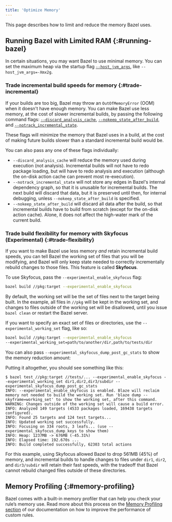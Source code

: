 ```yaml
---
title: 'Optimize Memory'
---
```


This page describes how to limit and reduce the memory Bazel uses.

## Running Bazel with Limited RAM {:#running-bazel}

In certain situations, you may want Bazel to use minimal memory. You can set the
maximum heap via the startup flag
[`--host_jvm_args`](/versions/8.4.0/docs/user-manual#host-jvm-args),
like `--host_jvm_args=-Xmx2g`.

### Trade incremental build speeds for memory {:#trade-incremental}

If your builds are too big, Bazel may throw an `OutOfMemoryError` (OOM) when
it doesn't have enough memory. You can make Bazel use less memory, at the cost
of slower incremental builds, by passing the following command flags:
[`--discard_analysis_cache`](/versions/8.4.0/docs/user-manual#discard-analysis-cache),
[`--nokeep_state_after_build`](/versions/8.4.0/reference/command-line-reference#flag--keep_state_after_build),
and
[`--notrack_incremental_state`](/versions/8.4.0/reference/command-line-reference#flag--track_incremental_state).

These flags will minimize the memory that Bazel uses in a build, at the cost of
making future builds slower than a standard incremental build would be.

You can also pass any one of these flags individually:

 * `--discard_analysis_cache` will reduce the memory used during execution (not
analysis). Incremental builds will not have to redo package loading, but will
have to redo analysis and execution (although the on-disk action cache can
prevent most re-execution).
 * `--notrack_incremental_state` will not store any edges in Bazel's internal
 dependency graph, so that it is unusable for incremental builds. The next build
 will discard that data, but it is preserved until then, for internal debugging,
 unless `--nokeep_state_after_build` is specified.
 * `--nokeep_state_after_build` will discard all data after the build, so that
 incremental builds have to build from scratch (except for the on-disk action
 cache). Alone, it does not affect the high-water mark of the current build.

### Trade build flexibility for memory with Skyfocus (Experimental) {:#trade-flexibility}

If you want to make Bazel use less memory *and* retain incremental build speeds,
you can tell Bazel the working set of files that you will be modifying, and
Bazel will only keep state needed to correctly incrementally rebuild changes to
those files. This feature is called **Skyfocus**.

To use Skyfocus, pass the `--experimental_enable_skyfocus` flag:

```sh
bazel build //pkg:target --experimental_enable_skyfocus
```

By default, the working set will be the set of files next to the target being
built. In the example, all files in `//pkg` will be kept in the working set, and
changes to files outside of the working set will be disallowed, until you issue
`bazel clean` or restart the Bazel server.

If you want to specify an exact set of files or directories, use the
`--experimental_working_set` flag, like so:

```sh
bazel build //pkg:target --experimental_enable_skyfocus
--experimental_working_set=path/to/another/dir,path/to/tests/dir
```

You can also pass `--experimental_skyfocus_dump_post_gc_stats` to show the
memory reduction amount:

Putting it altogether, you should see something like this:

```none
$ bazel test //pkg:target //tests/... --experimental_enable_skyfocus --experimental_working_set dir1,dir2,dir3/subdir --experimental_skyfocus_dump_post_gc_stats
INFO: --experimental_enable_skyfocus is enabled. Blaze will reclaim memory not needed to build the working set. Run 'blaze dump --skyframe=working_set' to show the working set, after this command.
WARNING: Changes outside of the working set will cause a build error.
INFO: Analyzed 149 targets (4533 packages loaded, 169438 targets configured).
INFO: Found 25 targets and 124 test targets...
INFO: Updated working set successfully.
INFO: Focusing on 334 roots, 3 leafs... (use --experimental_skyfocus_dump_keys to show them)
INFO: Heap: 1237MB -> 676MB (-45.31%)
INFO: Elapsed time: 192.670s ...
INFO: Build completed successfully, 62303 total actions
```

For this example, using Skyfocus allowed Bazel to drop 561MB (45%) of memory,
and incremental builds to handle changes to files under `dir1`, `dir2`, and
`dir3/subdir` will retain their fast speeds, with the tradeoff that Bazel cannot
rebuild changed files outside of these directories.

## Memory Profiling {:#memory-profiling}

Bazel comes with a built-in memory profiler that can help you check your rule’s
memory use. Read more about this process on the
[Memory Profiling section](/versions/8.4.0/rules/performance#memory-profiling) of our
documentation on how to improve the performance of custom rules.